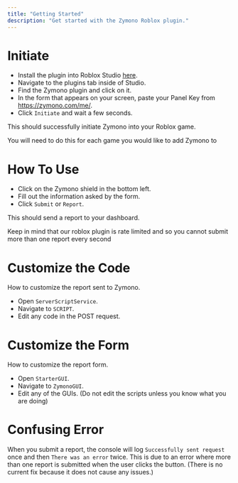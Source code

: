 ---
title: "Getting Started"
description: "Get started with the Zymono Roblox plugin."
---

# Initiate

- Install the plugin into Roblox Studio [here](https://create.roblox.com/marketplace/asset/13541247643/Zymono).
- Navigate to the plugins tab inside of Studio.
- Find the Zymono plugin and click on it.
- In the form that appears on your screen, paste your Panel Key from https://zymono.com/me/.
- Click `Initiate` and wait a few seconds.

This should successfully initiate Zymono into your Roblox game.

<Info>You will need to do this for each game you would like to add Zymono to</Info>

# How To Use

- Click on the Zymono shield in the bottom left.
- Fill out the information asked by the form.
- Click `Submit` or `Report`.

This should send a report to your dashboard.

<Info>Keep in mind that our roblox plugin is rate limited and so you cannot submit more than one report every second</Info>

# Customize the Code

How to customize the report sent to Zymono.

- Open `ServerScriptService`.
- Navigate to `SCRIPT`.
- Edit any code in the POST request.

# Customize the Form

How to customize the report form.

- Open `StarterGUI`.
- Navigate to `ZymonoGUI`.
- Edit any of the GUIs. (Do not edit the scripts unless you know what you are doing)

# Confusing Error

When you submit a report, the console will log `Successfully sent request` once and then `There was an error` twice. This is due to an error where more than one report is submitted when the user clicks the button. (There is no current fix because it does not cause any issues.)
